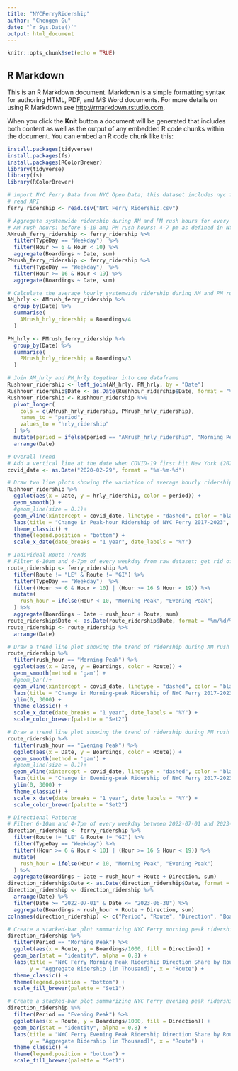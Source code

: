 ```yaml
---
title: "NYCFerryRidership"
author: "Chengen Gu"
date: "`r Sys.Date()`"
output: html_document
---
```


```r
knitr::opts_chunk$set(echo = TRUE)
```

## R Markdown

This is an R Markdown document. Markdown is a simple formatting syntax for authoring HTML, PDF, and MS Word documents. For more details on using R Markdown see <http://rmarkdown.rstudio.com>.

When you click the **Knit** button a document will be generated that includes both content as well as the output of any embedded R code chunks within the document. You can embed an R code chunk like this:

```r
install.packages(tidyverse)
install.packages(fs)
install.packages(RColorBrewer)
library(tidyverse)
library(fs)
library(RColorBrewer)
```

```r
# import NYC Ferry Data from NYC Open Data; this dataset includes nyc ferry ridership from 07/01/2017 to 06/30/2023.
# read API
ferry_ridership <- read.csv("NYC_Ferry_Ridership.csv")
```

```r
# Aggregate systemwide ridership during AM and PM rush hours for every weekday; 
# AM rush hours: before 6-10 am; PM rush hours: 4-7 pm as defined in NYCEDC NYC Ferry 2022 Survey
AMrush_ferry_ridership <- ferry_ridership %>% 
  filter(TypeDay == "Weekday")  %>% 
  filter(Hour >= 6 & Hour < 10) %>%
  aggregate(Boardings ~ Date, sum)
PMrush_ferry_ridership <- ferry_ridership %>% 
  filter(TypeDay == "Weekday")  %>% 
  filter(Hour >= 16 & Hour < 19) %>%
  aggregate(Boardings ~ Date, sum)
```

```r
# Calculate the average hourly systemwide ridership during AM and PM rush hours for every weekday (because AM rush hours are more than 4 hours while PM are only 3 hours)
AM_hrly <- AMrush_ferry_ridership %>%
  group_by(Date) %>%
  summarise(
    AMrush_hrly_ridership = Boardings/4
  )

PM_hrly <- PMrush_ferry_ridership %>%
  group_by(Date) %>%
  summarise(
    PMrush_hrly_ridership = Boardings/3
  )

# Join AM_hrly and PM_hrly together into one dataframe
Rushhour_ridership <- left_join(AM_hrly, PM_hrly, by = "Date")
Rushhour_ridership$Date <- as.Date(Rushhour_ridership$Date, format = "%m/%d/%Y")
Rushhour_ridership <- Rushhour_ridership %>%
  pivot_longer(
    cols = c(AMrush_hrly_ridership, PMrush_hrly_ridership),
    names_to = "period",
    values_to = "hrly_ridership"
  ) %>%
  mutate(period = ifelse(period == "AMrush_hrly_ridership", "Morning Peak", "Evening Peak")) %>%
  arrange(Date)
```

```r
# Overall Trend
# Add a vertical line at the date when COVID-19 first hit New York (2020/02/29)
covid_date <- as.Date("2020-02-29", format = "%Y-%m-%d")

# Draw two line plots showing the variation of average hourly ridership during AM and PM rush hours over time
Rushhour_ridership %>%
  ggplot(aes(x = Date, y = hrly_ridership, color = period)) +
  geom_smooth() +
  #geom_line(size = 0.1)+
  geom_vline(xintercept = covid_date, linetype = "dashed", color = "black", size = 0.25) +
  labs(title = "Change in Peak-hour Ridership of NYC Ferry 2017-2023", y = "Hourly Ridership", x = "Day") +
  theme_classic() +
  theme(legend.position = "bottom") +
  scale_x_date(date_breaks = "1 year", date_labels = "%Y")
```

```r
# Individual Route Trends
# Filter 6-10am and 4-7pm of every weekday from raw dataset; get rid of the Lower East Side route (abandoned) and Governers Island route (seasonal weekend special); label 6-10am and 4-7pm as morning peak and evening peak accordingly; change Date to date format, and arrange date ascendingly
route_ridership <- ferry_ridership %>% 
  filter(Route != "LE" & Route != "GI") %>%
  filter(TypeDay == "Weekday")  %>% 
  filter((Hour >= 6 & Hour < 10) | (Hour >= 16 & Hour < 19)) %>%
  mutate(
    rush_hour = ifelse(Hour < 10, "Morning Peak", "Evening Peak")
  ) %>%
  aggregate(Boardings ~ Date + rush_hour + Route, sum)
route_ridership$Date <- as.Date(route_ridership$Date, format = "%m/%d/%Y")
route_ridership <- route_ridership %>%
  arrange(Date)
```
```r
# Draw a trend line plot showing the trend of ridership during AM rush hours over time of each individual NYC Ferry Route
route_ridership %>%
  filter(rush_hour == "Morning Peak") %>% 
  ggplot(aes(x = Date, y = Boardings, color = Route)) +
  geom_smooth(method = 'gam') +
  #geom_bar()+
  geom_vline(xintercept = covid_date, linetype = "dashed", color = "black", size = 0.25) +
  labs(title = "Change in Morning-peak Ridership of NYC Ferry 2017-2023, by Route", y = "Ridership", x = "Day") +
  ylim(0, 3000) +
  theme_classic() +
  scale_x_date(date_breaks = "1 year", date_labels = "%Y") +
  scale_color_brewer(palette = "Set2")

# Draw a trend line plot showing the trend of ridership during PM rush hours over time of each individual NYC Ferry Route
route_ridership %>%
  filter(rush_hour == "Evening Peak") %>% 
  ggplot(aes(x = Date, y = Boardings, color = Route)) +
  geom_smooth(method = 'gam') +
  #geom_line(size = 0.1)+
  geom_vline(xintercept = covid_date, linetype = "dashed", color = "black", size = 0.25) +
  labs(title = "Change in Evening-peak Ridership of NYC Ferry 2017-2023, by Route", y = "Ridership", x = "Day") +
  ylim(0, 3000) +
  theme_classic() +
  scale_x_date(date_breaks = "1 year", date_labels = "%Y") +
  scale_color_brewer(palette = "Set2")
```

```r
# Directional Patterns
# Filter 6-10am and 4-7pm of every weekday between 2022-07-01 and 2023-06-30 from raw dataset; get rid of the Lower East Side route (abandoned) and Governers Island route (seasonal weekend special); label 6-10am and 4-7pm as morning peak and evening peak accordingly; change Date to date format
direction_ridership <- ferry_ridership %>% 
  filter(Route != "LE" & Route != "GI") %>%
  filter(TypeDay == "Weekday") %>% 
  filter((Hour >= 6 & Hour < 10) | (Hour >= 16 & Hour < 19)) %>%
  mutate(
    rush_hour = ifelse(Hour < 10, "Morning Peak", "Evening Peak")
  ) %>%
  aggregate(Boardings ~ Date + rush_hour + Route + Direction, sum)
direction_ridership$Date <- as.Date(direction_ridership$Date, format = "%m/%d/%Y")
direction_ridership <- direction_ridership %>%
  arrange(Date) %>% 
  filter(Date >= "2022-07-01" & Date <= "2023-06-30") %>%
  aggregate(Boardings ~ rush_hour + Route + Direction, sum)
colnames(direction_ridership) <- c("Period", "Route", "Direction", "Boardings")
```

```r
# Create a stacked-bar plot summarizing NYC Ferry morning peak ridership direction share by route, 07/2022-06/2023
direction_ridership %>%
  filter(Period == "Morning Peak") %>%
  ggplot(aes(x = Route, y = Boardings/1000, fill = Direction)) +
  geom_bar(stat = "identity", alpha = 0.8) +
  labs(title = "NYC Ferry Morning Peak Ridership Direction Share by Route, 07/2022-06/2023",
       y = "Aggregate Ridership (in Thousand)", x = "Route") +
  theme_classic() +
  theme(legend.position = "bottom") +
  scale_fill_brewer(palette = "Set1")

# Create a stacked-bar plot summarizing NYC Ferry evening peak ridership direction share by route, 07/2022-06/2023
direction_ridership %>%
  filter(Period == "Evening Peak") %>%
  ggplot(aes(x = Route, y = Boardings/1000, fill = Direction)) +
  geom_bar(stat = "identity", alpha = 0.8) +
  labs(title = "NYC Ferry Evening Peak Ridership Direction Share by Route, 07/2022-06/2023",
       y = "Aggregate Ridership (in Thousand)", x = "Route") +
  theme_classic() +
  theme(legend.position = "bottom") +
  scale_fill_brewer(palette = "Set1")
```

